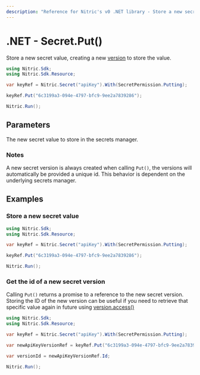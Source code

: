 ```yaml
---
description: "Reference for Nitric's v0 .NET library - Store a new secret value"
---
```


# .NET - Secret.Put()

Store a new secret value, creating a new [version](./secret-version) to store the value.

```csharp
using Nitric.Sdk;
using Nitric.Sdk.Resource;

var keyRef = Nitric.Secret("apiKey").With(SecretPermission.Putting);

keyRef.Put("6c3199a3-094e-4797-bfc9-9ee2a7839286");

Nitric.Run();
```

## Parameters

<Properties>
  <Property name="secret" required type="string">
    The new secret value to store in the secrets manager.
  </Property>
</Properties>

### Notes

A new secret version is always created when calling `Put()`, the versions will automatically be provided a unique id. This behavior is dependent on the underlying secrets manager.

## Examples

### Store a new secret value

```csharp
using Nitric.Sdk;
using Nitric.Sdk.Resource;

var keyRef = Nitric.Secret("apiKey").With(SecretPermission.Putting);

keyRef.Put("6c3199a3-094e-4797-bfc9-9ee2a7839286");

Nitric.Run();
```

### Get the id of a new secret version

Calling `Put()` returns a promise to a reference to the new secret version. Storing the ID of the new version can be useful if you need to retrieve that specific value again in future using [version.access()](./secret-version-access)

```csharp
using Nitric.Sdk;
using Nitric.Sdk.Resource;

var keyRef = Nitric.Secret("apiKey").With(SecretPermission.Putting);

var newApiKeyVersionRef = keyRef.Put("6c3199a3-094e-4797-bfc9-9ee2a7839286");

var versionId = newApiKeyVersionRef.Id;

Nitric.Run();
```
